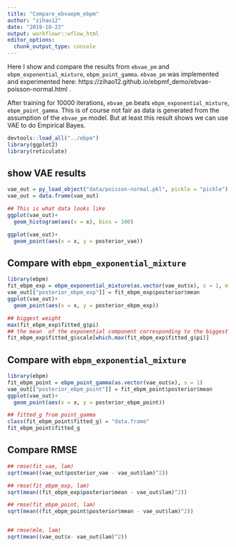 ```yaml
---
title: "Compare_ebvaepm_ebpm"
author: "zihao12"
date: "2019-10-23"
output: workflowr::wflow_html
editor_options:
  chunk_output_type: console
---
```

Here I show and compare the results from `ebvae_pm` and `ebpm_exponential_mixture`, `ebpm_point_gamma`. `ebvae_pm` was implemented and experimented here: https://zihao12.github.io/ebpmf_demo/ebvae-poisson-normal.html . 

After training  for 10000 iterations, `ebvae_pm` beats `ebpm_exponential_mixture`, `ebpm_point_gamma`. This is of course not fair as data is generated from the assumption of the `ebvae_pm` model. But at least this result shows we can use VAE to do Empirical Bayes.

```r
devtools::load_all("../ebpm")
library(ggplot2)
library(reticulate)
```

## show VAE results
```r
vae_out = py_load_object("data/poisson-normal.pkl", pickle = "pickle")
vae_out = data.frame(vae_out)

## This is what data looks like
ggplot(vae_out)+
  geom_histogram(aes(x = x), bins = 100)

ggplot(vae_out)+
  geom_point(aes(x = x, y = posterior_vae))
```

## Compare with `ebpm_exponential_mixture`
```r
library(ebpm)
fit_ebpm_exp = ebpm_exponential_mixture(as.vector(vae_out$x), s = 1, m = 2^0.25)
vae_out[["posterior_ebpm_exp"]] = fit_ebpm_exp$posterior$mean
ggplot(vae_out)+
  geom_point(aes(x = x, y = posterior_ebpm_exp))
```


```r
## biggest weight
max(fit_ebpm_exp$fitted_g$pi)
## the mean  of the exponential component corresponding to the biggest weight
fit_ebpm_exp$fitted_g$scale[which.max(fit_ebpm_exp$fitted_g$pi)]
```


## Compare with `ebpm_exponential_mixture`
```r
library(ebpm)
fit_ebpm_point = ebpm_point_gamma(as.vector(vae_out$x), s = 1)
vae_out[["posterior_ebpm_point"]] = fit_ebpm_point$posterior$mean
ggplot(vae_out)+
  geom_point(aes(x = x, y = posterior_ebpm_point))
```


```r
## fitted_g from point_gamma
class(fit_ebpm_point$fitted_g) = "data.frame"
fit_ebpm_point$fitted_g
```


## Compare RMSE
```r
## rmse(fit_vae, lam)
sqrt(mean((vae_out$posterior_vae - vae_out$lam)^2))

## rmse(fit_ebpm_exp, lam)
sqrt(mean((fit_ebpm_exp$posterior$mean - vae_out$lam)^2))

## rmse(fit_ebpm_point, lam)
sqrt(mean((fit_ebpm_point$posterior$mean - vae_out$lam)^2))


## rmse(mle, lam)
sqrt(mean((vae_out$x- vae_out$lam)^2))
```






